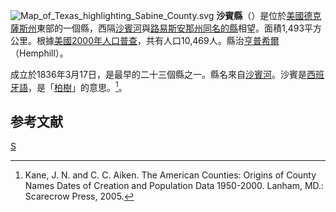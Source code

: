 [[File:Map_of_Texas_highlighting_Sabine_County.svg|right]]
'''沙賓縣'''（{{lang-en|Sabine County}}）是位於[[美國|美國]][[德克薩斯州|德克薩斯州]]東部的一個縣，西隔[[沙賓河|沙賓河]]與[[路易斯安那州|路易斯安那州]][[沙賓縣_(路易斯安那州)|同名的縣]]相望。面積1,493平方公里。根據[[美國2000年人口普查|美國2000年人口普查]]，共有人口10,469人。縣治[[亨普希爾|亨普希爾]]（Hemphill）。

成立於1836年3月17日，是最早的二十三個縣之一。縣名來自[[沙賓河|沙賓河]]。沙賓是[[西班牙語|西班牙語]]，是「[[柏樹|柏樹]]」的意思。<ref>Kane, J. N. and C. C. Aiken. The American Counties: Origins of County Names Dates of Creation and Population Data 1950-2000. Lanham, MD.: Scarecrow Press, 2005.</ref>。

==参考文献==
<div class="references-small">
<references />
</div>
{{德克萨斯州}}
{{texas-stub}}

[[Category:得克萨斯州行政区划|S]]